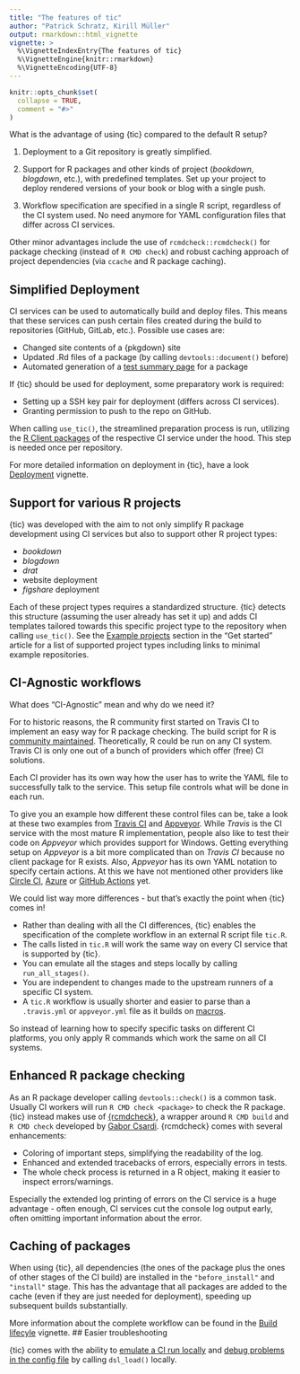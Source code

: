 ```yaml
---
title: "The features of tic"
author: "Patrick Schratz, Kirill Müller"
output: rmarkdown::html_vignette
vignette: >
  %\VignetteIndexEntry{The features of tic}
  %\VignetteEngine{knitr::rmarkdown}
  %\VignetteEncoding{UTF-8}
---
```

  
```r
knitr::opts_chunk$set(
  collapse = TRUE,
  comment = "#>"
)
```

What is the advantage of using {tic} compared to the default R setup?

1. Deployment to a Git repository is greatly simplified.

1. Support for R packages and other kinds of project (_bookdown_, _blogdown_, etc.), with predefined templates.
Set up your project to deploy rendered versions of your book or blog with a single push.

1. Workflow specification are specified in a single R script, regardless of the CI system used.
No need anymore for YAML configuration files that differ across CI services.

Other minor advantages include the use of `rcmdcheck::rcmdcheck()` for package checking (instead of `R CMD check`) and robust caching approach of project dependencies (via `ccache` and R package caching).

## Simplified Deployment

CI services can be used to automatically build and deploy files.
This means that these services can push certain files created during the build to repositories (GitHub, GitLab, etc.).
Possible use cases are:

- Changed site contents of a {pkgdown} site
- Updated .Rd files of a package (by calling `devtools::document()` before)
- Automated generation of a [test summary page](https://github.com/yonicd/covrpage) for a package 

If {tic} should be used for deployment, some preparatory work is required:

- Setting up a SSH key pair for deployment (differs across CI services).
- Granting permission to push to the repo on GitHub.

When calling `use_tic()`, the streamlined preparation process is run, utilizing the [R Client packages](ci-client-packages.html) of the respective CI service under the hood.
This step is needed once per repository.

For more detailed information on deployment in {tic}, have a look [Deployment](deployment.html) vignette.

## Support for various R projects

{tic} was developed with the aim to not only simplify R package development using CI services but also to support other R project types:

- _bookdown_
- _blogdown_
- _drat_
- website deployment
- _figshare_ deployment

Each of these project types requires a standardized structure. 
{tic} detects this structure (assuming the user already has set it up) and adds CI templates tailored towards this specific project type to the repository when calling `use_tic()`.
See the [Example projects](tic.html#example-projects) section in the "Get started" article for a list of supported project types including links to minimal example repositories. 

## CI-Agnostic workflows

What does "CI-Agnostic" mean and why do we need it?

For to historic reasons, the R community first started on Travis CI to implement an easy way for R package checking.
The build script for R is [community maintained](https://github.com/travis-ci/travis-build/blob/3eddda591f544a071a62fc0f713183e128cfeac1/lib/travis/build/script/r.rb).
Theoretically, R could be run on any CI system.
Travis CI is only one out of a bunch of providers which offer (free) CI solutions.

Each CI provider has its own way how the user has to write the YAML file to successfully talk to the service. 
This setup file controls what will be done in each run.

To give you an example how different these control files can be, take a look at these two examples from [Travis CI](https://github.com/tidyverse/dplyr/blob/master/.travis.yml) and [Appveyor](https://github.com/tidyverse/dplyr/blob/master/appveyor.yml).
While _Travis_ is the CI service with the most mature R implementation, people also like to test their code on _Appveyor_ which provides support for Windows.
Getting everything setup on _Appveyor_ is a bit more complicated than on _Travis CI_ because no client package for R exists.
Also, _Appveyor_ has its own YAML notation to specify certain actions.
At this we have not mentioned other providers like [Circle CI](https://circleci.com/), [Azure](https://azure.microsoft.com/en-us/services/devops/pipelines/) or [GitHub Actions](https://github.com/features/actions) yet.

We could list way more differences - but that's exactly the point when {tic} comes in!

- Rather than dealing with all the CI differences, {tic} enables the specification of the complete workflow in an external R script file `tic.R`.
- The calls listed in `tic.R` will work the same way on every CI service that is supported by {tic}.
- You can emulate all the stages and steps locally by calling `run_all_stages()`.
- You are independent to changes made to the upstream runners of a specific CI system.
- A `tic.R` workflow is usually shorter and easier to parse than a `.travis.yml` or `appveyor.yml` file as it builds on [macros](#macros).

So instead of learning how to specify specific tasks on different CI platforms, you only apply R commands which work the same on all CI systems.

## Enhanced R package checking

As an R package developer calling `devtools::check()` is a common task.
Usually CI workers will run `R CMD check <package>` to check the R package.
{tic} instead makes use of [{rcmdcheck}](https://github.com/r-lib/rcmdcheck), a wrapper around `R CMD build` and `R CMD check` developed by [Gabor Csardi](https://github.com/gaborcsardi).
{rcmdcheck} comes with several enhancements:

- Coloring of important steps, simplifying the readability of the log.
- Enhanced and extended tracebacks of errors, especially errors in tests.
- The whole check process is returned in a R object, making it easier to inspect errors/warnings.

Especially the extended log printing of errors on the CI service is a huge advantage - often enough, CI services cut the console log output early, often omitting important information about the error. 

## Caching of packages

When using {tic}, all dependencies (the ones of the package plus the ones of other stages of the CI build) are installed in the `"before_install"` and `"install"` stage. 
This has the advantage that all packages are added to the cache (even if they are just needed for deployment), speeding up subsequent builds substantially.

More information about the complete workflow can be found in the [Build lifecyle](build-lifecycle.html) vignette.
## Easier troubleshooting

{tic} comes with the ability to [emulate a CI run locally](advanced.html#emulate-a-ci-run-locally) and [debug problems in the config file](advanced#troubleshooting-running-tic-locally) by calling `dsl_load()` locally.
